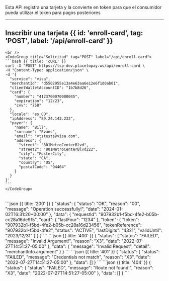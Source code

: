 <MissingTranslationBanner />




Esta API registra una tarjeta y la convierte en token para que el consumidor pueda utilizar el token para pagos posteriores

---
## Inscribir una tarjeta {{ id: 'enroll-card', tag: 'POST', label: '/api/enroll-card' }}

<Row>
  <Col>
    <ApiReader
      path="/api/enroll-card"
      method="POST"
      api={props.refs}
    />
  </Col>
  <Col sticky>

    <br />
    <CodeGroup title="Solicitud" tag="POST" label="/api/enroll-card">
    ```bash {{ title: 'cURL' }}
    curl -X "POST" https://tsp-dev.placetopay.ws/api/enroll-card \
    -H "Content-Type: application/json" \
    -d '{
      "service": "visa",
      "merchantId": "d5502955e13a4e63aa6e12e6f1d0ab01",
      "clientWalletAccountID": "1b7b8d26",
      "card": {
        "number": "4123700070000045",
        "expiration": "12/23",
        "cvv": "758"
      },
      "locale": "es_CO",
      "ipAddress": "89.24.143.232",
      "payer": {
        "name": "Bill",
        "surname": "Evans",
        "email": "vtstests@visa.com",
        "address": {
          "street": "801MetroCenterBlvd",
          "street2": "801MetroCenterBlvd222",
          "city": "FosterCity",
          "state": "CA",
          "country": "US",
          "postalCode": "94404"
        }
      }
    }'
    ```
    </CodeGroup>
  </Col>
</Row>

<Row>
  <Col>
    <ApiReader
      path="/api/enroll-card"
      method="post"
      type="response"
      api={props.refs}
    />
  </Col>
  <Col sticky>
    <br />
    <CodeGroup title="Respuesta">
    ```json {{ title: '200' }}
    {
      "status": {
        "status": "OK",
        "reason": "00",
        "message": "Operation successfully!",
        "date": "2024-01-02T16:31:20+00:00"
      },
      "data": {
        "requestId": "907932b1-f5bd-4fe2-b05b-cc28a16de9f5",
        "card": {
          "lastFour": "1234"
        },
        "token": {
          "token": "907932b1-f5bd-4fe2-b05b-cc28a16d23456",
          "tokenReference": "907932b1-f5bd-4fe2",
          "status": "ACTIVE",
          "lastDigits": "4321",
          "validUntil": "2023/12/31"
        }
      }
    }
    ```
    ```json {{ title: '400' }}
    {
      "status": {
        "status": "FAILED",
        "message": "Invalid Argument!",
        "reason": "X3",
        "date": "2022-07-27T14:51:27-05:00"
      },
      "data": {
        "message": "Invalid Request",
        "detail": "merchantInfo.argument"
      }
    }
    ```
    ```json {{ title: '401' }}
    {
      "status": {
        "status": "FAILED",
        "message": "Credentials not match",
        "reason": "X3",
        "date": "2022-07-27T14:51:27-05:00"
      },
      "data": []
    }
    ```
    ```json {{ title: '404' }}
    {
      "status": {
        "status": "FAILED",
        "message": "Route not found!",
        "reason": "X3",
        "date": "2022-07-27T14:51:27-05:00"
      },
      "data": []
    }
    ```
    </CodeGroup>
  </Col>
</Row>

